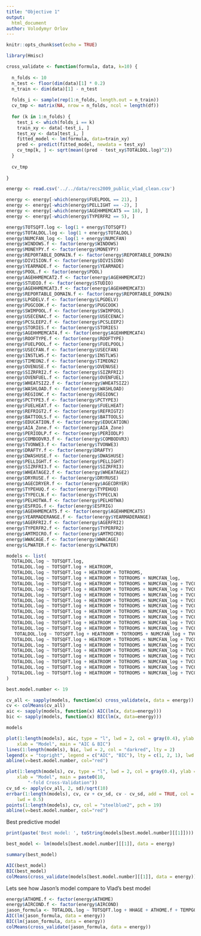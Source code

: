 ```yaml
---
title: "Objective 1"
output: 
  html_document
author: Volodymyr Orlov
---
```


```r
knitr::opts_chunk$set(echo = TRUE)
```

```r
library(Hmisc)
```

```r
cross_validate <- function(formula, data, k=10) {
  
  n_folds <- 10
  n_test <- floor(dim(data)[1] * 0.2)
  n_train <- dim(data)[1] - n_test
  
  folds_i <- sample(rep(1:n_folds, length.out = n_train))
  cv_tmp <- matrix(NA, nrow = n_folds, ncol = length(df))
  
  for (k in 1:n_folds) {
    test_i <- which(folds_i == k)
    train_xy <- data[-test_i, ]
    test_xy <- data[test_i, ]
    fitted_model <- lm(formula, data=train_xy)
    pred <- predict(fitted_model, newdata = test_xy)
    cv_tmp[k, ] <- sqrt(mean((pred - test_xy$TOTALDOL.log)^2))
  }
  
  cv_tmp
  
}
```

```r
energy <- read.csv('../../data/recs2009_public_vlad_clean.csv')
```

```r
energy <- energy[-which(energy$FUELPOOL == 21), ]
energy <- energy[-which(energy$PELLIGHT == -2), ]
energy <- energy[-which(energy$AGEHHMEMCAT5 == 18), ]
energy <- energy[-which(energy$TYPERFR2 == 5), ]
```

```r
energy$TOTSQFT.log <- log(1 + energy$TOTSQFT)
energy$TOTALDOL.log <- log(1 + energy$TOTALDOL)
energy$NUMCFAN_log <- log(1 + energy$NUMCFAN)
energy$WINDOWS.f <- factor(energy$WINDOWS)
energy$MONEYPY.f <- factor(energy$MONEYPY)
energy$REPORTABLE_DOMAIN.f <- factor(energy$REPORTABLE_DOMAIN)
energy$DIVISION.f <- factor(energy$DIVISION)
energy$YEARMADE.f <- factor(energy$YEARMADE)
energy$POOL.f <- factor(energy$POOL)
energy$AGEHHMEMCAT2.f <- factor(energy$AGEHHMEMCAT2)
energy$STUDIO.f <- factor(energy$STUDIO)
energy$AGEHHMEMCAT3.f <- factor(energy$AGEHHMEMCAT3)
energy$REPORTABLE_DOMAIN.f <- factor(energy$REPORTABLE_DOMAIN)
energy$LPGDELV.f <- factor(energy$LPGDELV)
energy$PUGCOOK.f <- factor(energy$PUGCOOK)
energy$SWIMPOOL.f <- factor(energy$SWIMPOOL)
energy$USECENAC.f <- factor(energy$USECENAC)
energy$PCSLEEP2.f <- factor(energy$PCSLEEP2)
energy$STORIES.f <- factor(energy$STORIES)
energy$AGEHHMEMCAT4.f <- factor(energy$AGEHHMEMCAT4)
energy$ROOFTYPE.f <- factor(energy$ROOFTYPE)
energy$FUELPOOL.f <- factor(energy$FUELPOOL)
energy$USECFAN.f <- factor(energy$USECFAN)
energy$INSTLWS.f <- factor(energy$INSTLWS)
energy$TIMEON2.f <- factor(energy$TIMEON2)
energy$OVENUSE.f <- factor(energy$OVENUSE)
energy$SIZRFRI2.f <- factor(energy$SIZRFRI2)
energy$OVENFUEL.f <- factor(energy$OVENFUEL)
energy$WHEATSIZ2.f <- factor(energy$WHEATSIZ2)
energy$WASHLOAD.f <- factor(energy$WASHLOAD)
energy$REGIONC.f <- factor(energy$REGIONC)
energy$PCTYPE3.f <- factor(energy$PCTYPE3)
energy$FUELHEAT.f <- factor(energy$FUELHEAT)
energy$REFRIGT2.f <- factor(energy$REFRIGT2)
energy$BATTOOLS.f <- factor(energy$BATTOOLS)
energy$EDUCATION.f <- factor(energy$EDUCATION)
energy$AIA_Zone.f <- factor(energy$AIA_Zone)
energy$PERIODLP.f <- factor(energy$PERIODLP)
energy$COMBODVR3.f <- factor(energy$COMBODVR3)
energy$TVONWE3.f <- factor(energy$TVONWE3)
energy$DRAFTY.f <- factor(energy$DRAFTY)
energy$DWASHUSE.f <- factor(energy$DWASHUSE)
energy$PELLIGHT.f <- factor(energy$PELLIGHT)
energy$SIZRFRI3.f <- factor(energy$SIZRFRI3)
energy$WHEATAGE2.f <- factor(energy$WHEATAGE2)
energy$DRYRUSE.f <- factor(energy$DRYRUSE)
energy$AGECDRYER.f <- factor(energy$AGECDRYER)
energy$TYPEHUQ.f <- factor(energy$TYPEHUQ)
energy$TYPECLN.f <- factor(energy$TYPECLN)
energy$PELHOTWA.f <- factor(energy$PELHOTWA)
energy$ESFRIG.f <- factor(energy$ESFRIG)
energy$AGEHHMEMCAT5.f <- factor(energy$AGEHHMEMCAT5)
energy$YEARMADERANGE.f <- factor(energy$YEARMADERANGE)
energy$AGERFRI2.f <- factor(energy$AGERFRI2)
energy$TYPERFR2.f <- factor(energy$TYPERFR2)
energy$AMTMICRO.f <- factor(energy$AMTMICRO)
energy$WWACAGE.f <- factor(energy$WWACAGE)
energy$LPWATER.f <- factor(energy$LPWATER)
```

```r
models <- list(
  TOTALDOL.log ~ TOTSQFT.log,
  TOTALDOL.log ~ TOTSQFT.log + HEATROOM,
  TOTALDOL.log ~ TOTSQFT.log + HEATROOM + TOTROOMS,
  TOTALDOL.log ~ TOTSQFT.log + HEATROOM + TOTROOMS + NUMCFAN_log,
  TOTALDOL.log ~ TOTSQFT.log + HEATROOM + TOTROOMS + NUMCFAN_log + TVCOLOR,
  TOTALDOL.log ~ TOTSQFT.log + HEATROOM + TOTROOMS + NUMCFAN_log + TVCOLOR + WINDOWS.f,
  TOTALDOL.log ~ TOTSQFT.log + HEATROOM + TOTROOMS + NUMCFAN_log + TVCOLOR + WINDOWS.f + MONEYPY.f,
  TOTALDOL.log ~ TOTSQFT.log + HEATROOM + TOTROOMS + NUMCFAN_log + TVCOLOR + WINDOWS.f + MONEYPY.f + DIVISION.f,
  TOTALDOL.log ~ TOTSQFT.log + HEATROOM + TOTROOMS + NUMCFAN_log + TVCOLOR + WINDOWS.f + MONEYPY.f + DIVISION.f + YEARMADE.f,
  TOTALDOL.log ~ TOTSQFT.log + HEATROOM + TOTROOMS + NUMCFAN_log + TVCOLOR + WINDOWS.f + MONEYPY.f + DIVISION.f + YEARMADE.f + POOL.f,
  TOTALDOL.log ~ TOTSQFT.log + HEATROOM + TOTROOMS + NUMCFAN_log + TVCOLOR + WINDOWS.f + MONEYPY.f + DIVISION.f + YEARMADE.f + POOL.f + AGEHHMEMCAT2.f + STUDIO.f + AGEHHMEMCAT3.f,
  TOTALDOL.log ~ TOTSQFT.log + HEATROOM + TOTROOMS + NUMCFAN_log + TVCOLOR + WINDOWS.f + MONEYPY.f + DIVISION.f + YEARMADE.f + POOL.f + AGEHHMEMCAT2.f + STUDIO.f + AGEHHMEMCAT3.f + REPORTABLE_DOMAIN.f + LPGDELV.f + PUGCOOK.f + SWIMPOOL.f + USECENAC.f + PCSLEEP2.f,
  TOTALDOL.log ~ TOTSQFT.log + HEATROOM + TOTROOMS + NUMCFAN_log + TVCOLOR + WINDOWS.f + MONEYPY.f + DIVISION.f + YEARMADE.f + POOL.f + AGEHHMEMCAT2.f + STUDIO.f + AGEHHMEMCAT3.f + REPORTABLE_DOMAIN.f + LPGDELV.f + PUGCOOK.f + SWIMPOOL.f + USECENAC.f + PCSLEEP2.f + STORIES.f + AGEHHMEMCAT4.f,
   TOTALDOL.log ~ TOTSQFT.log + HEATROOM + TOTROOMS + NUMCFAN_log + TVCOLOR + WINDOWS.f + MONEYPY.f + DIVISION.f + YEARMADE.f + POOL.f + AGEHHMEMCAT2.f + STUDIO.f + AGEHHMEMCAT3.f + REPORTABLE_DOMAIN.f + LPGDELV.f + PUGCOOK.f + SWIMPOOL.f + USECENAC.f + PCSLEEP2.f + STORIES.f + AGEHHMEMCAT4.f + ROOFTYPE.f + FUELPOOL.f + USECFAN.f,
  TOTALDOL.log ~ TOTSQFT.log + HEATROOM + TOTROOMS + NUMCFAN_log + TVCOLOR + WINDOWS.f + MONEYPY.f + DIVISION.f + YEARMADE.f + POOL.f + AGEHHMEMCAT2.f + STUDIO.f + AGEHHMEMCAT3.f + REPORTABLE_DOMAIN.f + LPGDELV.f + PUGCOOK.f + SWIMPOOL.f + USECENAC.f + PCSLEEP2.f + STORIES.f + AGEHHMEMCAT4.f + ROOFTYPE.f + FUELPOOL.f + USECFAN.f + INSTLWS.f + TIMEON2.f + OVENUSE.f + SIZRFRI2.f,
  TOTALDOL.log ~ TOTSQFT.log + HEATROOM + TOTROOMS + NUMCFAN_log + TVCOLOR + WINDOWS.f + MONEYPY.f + DIVISION.f + YEARMADE.f + POOL.f + AGEHHMEMCAT2.f + STUDIO.f + AGEHHMEMCAT3.f + REPORTABLE_DOMAIN.f + LPGDELV.f + PUGCOOK.f + SWIMPOOL.f + USECENAC.f + PCSLEEP2.f + STORIES.f + AGEHHMEMCAT4.f + ROOFTYPE.f + FUELPOOL.f + USECFAN.f + INSTLWS.f + TIMEON2.f + OVENUSE.f + SIZRFRI2.f + OVENFUEL.f + WHEATSIZ2.f + WASHLOAD.f + REGIONC.f,
  TOTALDOL.log ~ TOTSQFT.log + HEATROOM + TOTROOMS + NUMCFAN_log + TVCOLOR + WINDOWS.f + MONEYPY.f + DIVISION.f + YEARMADE.f + POOL.f + AGEHHMEMCAT2.f + STUDIO.f + AGEHHMEMCAT3.f + REPORTABLE_DOMAIN.f + LPGDELV.f + PUGCOOK.f + SWIMPOOL.f + USECENAC.f + PCSLEEP2.f + STORIES.f + AGEHHMEMCAT4.f + ROOFTYPE.f + FUELPOOL.f + USECFAN.f + INSTLWS.f + TIMEON2.f + OVENUSE.f + SIZRFRI2.f + OVENFUEL.f + WHEATSIZ2.f + WASHLOAD.f + REGIONC.f + PCTYPE3.f + FUELHEAT.f + REFRIGT2.f + BATTOOLS.f + EDUCATION.f,
  TOTALDOL.log ~ TOTSQFT.log + HEATROOM + TOTROOMS + NUMCFAN_log + TVCOLOR + WINDOWS.f + MONEYPY.f + DIVISION.f + YEARMADE.f + POOL.f + AGEHHMEMCAT2.f + STUDIO.f + AGEHHMEMCAT3.f + REPORTABLE_DOMAIN.f + LPGDELV.f + PUGCOOK.f + SWIMPOOL.f + USECENAC.f + PCSLEEP2.f + STORIES.f + AGEHHMEMCAT4.f + ROOFTYPE.f + FUELPOOL.f + USECFAN.f + INSTLWS.f + TIMEON2.f + OVENUSE.f + SIZRFRI2.f + OVENFUEL.f + WHEATSIZ2.f + WASHLOAD.f + REGIONC.f + PCTYPE3.f + FUELHEAT.f + REFRIGT2.f + BATTOOLS.f + EDUCATION.f + AIA_Zone.f + PERIODLP.f + COMBODVR3.f + TVONWE3.f + DRAFTY.f,
  TOTALDOL.log ~ TOTSQFT.log + HEATROOM + TOTROOMS + NUMCFAN_log + TVCOLOR + WINDOWS.f + MONEYPY.f + DIVISION.f + YEARMADE.f + POOL.f + AGEHHMEMCAT2.f + STUDIO.f + AGEHHMEMCAT3.f + REPORTABLE_DOMAIN.f + LPGDELV.f + PUGCOOK.f + SWIMPOOL.f + USECENAC.f + PCSLEEP2.f + STORIES.f + AGEHHMEMCAT4.f + ROOFTYPE.f + FUELPOOL.f + USECFAN.f + INSTLWS.f + TIMEON2.f + OVENUSE.f + SIZRFRI2.f + OVENFUEL.f + WHEATSIZ2.f + WASHLOAD.f + REGIONC.f + PCTYPE3.f + FUELHEAT.f + REFRIGT2.f + BATTOOLS.f + EDUCATION.f + AIA_Zone.f + PERIODLP.f + COMBODVR3.f + TVONWE3.f + DRAFTY.f + DWASHUSE.f + PELLIGHT.f + SIZRFRI3.f + WHEATAGE2.f + DRYRUSE.f,
  TOTALDOL.log ~ TOTSQFT.log + HEATROOM + TOTROOMS + NUMCFAN_log + TVCOLOR + WINDOWS.f + MONEYPY.f + DIVISION.f + YEARMADE.f + POOL.f + AGEHHMEMCAT2.f + STUDIO.f + AGEHHMEMCAT3.f + REPORTABLE_DOMAIN.f + LPGDELV.f + PUGCOOK.f + SWIMPOOL.f + USECENAC.f + PCSLEEP2.f + STORIES.f + AGEHHMEMCAT4.f + ROOFTYPE.f + FUELPOOL.f + USECFAN.f + INSTLWS.f + TIMEON2.f + OVENUSE.f + SIZRFRI2.f + OVENFUEL.f + WHEATSIZ2.f + WASHLOAD.f + REGIONC.f + PCTYPE3.f + FUELHEAT.f + REFRIGT2.f + BATTOOLS.f + EDUCATION.f + AIA_Zone.f + PERIODLP.f + COMBODVR3.f + TVONWE3.f + DRAFTY.f + DWASHUSE.f + PELLIGHT.f + SIZRFRI3.f + WHEATAGE2.f + DRYRUSE.f + AGECDRYER.f + TYPEHUQ.f + TYPECLN.f + PELHOTWA.f + ESFRIG.f + AGEHHMEMCAT5.f,
  TOTALDOL.log ~ TOTSQFT.log + HEATROOM + TOTROOMS + NUMCFAN_log + TVCOLOR + WINDOWS.f + MONEYPY.f + DIVISION.f + YEARMADE.f + POOL.f + AGEHHMEMCAT2.f + STUDIO.f + AGEHHMEMCAT3.f + REPORTABLE_DOMAIN.f + LPGDELV.f + PUGCOOK.f + SWIMPOOL.f + USECENAC.f + PCSLEEP2.f + STORIES.f + AGEHHMEMCAT4.f + ROOFTYPE.f + FUELPOOL.f + USECFAN.f + INSTLWS.f + TIMEON2.f + OVENUSE.f + SIZRFRI2.f + OVENFUEL.f + WHEATSIZ2.f + WASHLOAD.f + REGIONC.f + PCTYPE3.f + FUELHEAT.f + REFRIGT2.f + BATTOOLS.f + EDUCATION.f + AIA_Zone.f + PERIODLP.f + COMBODVR3.f + TVONWE3.f + DRAFTY.f + DWASHUSE.f + PELLIGHT.f + SIZRFRI3.f + WHEATAGE2.f + DRYRUSE.f + AGECDRYER.f + TYPEHUQ.f + TYPECLN.f + PELHOTWA.f + ESFRIG.f + AGEHHMEMCAT5.f + YEARMADERANGE.f + AGERFRI2.f,     TOTALDOL.log ~ TOTSQFT.log + HEATROOM + TOTROOMS + NUMCFAN_log + TVCOLOR + WINDOWS.f + MONEYPY.f + DIVISION.f + YEARMADE.f + POOL.f + AGEHHMEMCAT2.f + STUDIO.f + AGEHHMEMCAT3.f + REPORTABLE_DOMAIN.f + LPGDELV.f + PUGCOOK.f + SWIMPOOL.f + USECENAC.f + PCSLEEP2.f + STORIES.f + AGEHHMEMCAT4.f + ROOFTYPE.f + FUELPOOL.f + USECFAN.f + INSTLWS.f + TIMEON2.f + OVENUSE.f + SIZRFRI2.f + OVENFUEL.f + WHEATSIZ2.f + WASHLOAD.f + REGIONC.f + PCTYPE3.f + FUELHEAT.f + REFRIGT2.f + BATTOOLS.f + EDUCATION.f + AIA_Zone.f + PERIODLP.f + COMBODVR3.f + TVONWE3.f + DRAFTY.f + DWASHUSE.f + PELLIGHT.f + SIZRFRI3.f + WHEATAGE2.f + DRYRUSE.f + AGECDRYER.f + TYPEHUQ.f + TYPECLN.f + PELHOTWA.f + ESFRIG.f + AGEHHMEMCAT5.f + YEARMADERANGE.f + AGERFRI2.f + TYPERFR2.f + AMTMICRO.f + WWACAGE.f + LPWATER.f
)
```

```r
best.model.number <- 19
```

```r
cv_all <- sapply(models, function(x) cross_validate(x, data = energy))
cv <- colMeans(cv_all)
aic <- sapply(models, function(x) AIC(lm(x, data=energy)))
bic <- sapply(models, function(x) BIC(lm(x, data=energy)))
```

```r
models
```

```r
plot(1:length(models), aic, type = "l", lwd = 2, col = gray(0.4), ylab = "Prediction error", 
    xlab = "Model", main = "AIC & BIC")
lines(1:length(models), bic, lwd = 2, col = "darkred", lty = 2)
legend(x = "topright", legend = c("AIC", "BIC"), lty = c(1, 2, 1), lwd = rep(2, 3), col = c(gray(0.4), "darkred", "steelblue2"), cex = 0.85)
abline(v=best.model.number, col="red")
```

```r
plot(1:length(models), cv, type = "l", lwd = 2, col = gray(0.4), ylab = "MSE", 
    xlab = "Model", main = paste0(10, 
        "-fold Cross-Validation"))
cv_sd <- apply(cv_all, 2, sd)/sqrt(10)
errbar(1:length(models), cv, cv + cv_sd, cv - cv_sd, add = TRUE, col = "steelblue2", pch = 19, 
    lwd = 0.5)
points(1:length(models), cv, col = "steelblue2", pch = 19)
abline(v=best.model.number, col="red")
```

Best predictive model

```r

print(paste('Best model: ', toString(models[best.model.number][[1]])))

best_model <- lm(models[best.model.number][[1]], data = energy)

summary(best_model)

AIC(best_model)
BIC(best_model)
colMeans(cross_validate(models[best.model.number][[1]], data = energy))

```

Lets see how Jason's model compare to Vlad's best model

```r
energy$ATHOME.f <- factor(energy$ATHOME)
energy$AIRCOND.f <- factor(energy$AIRCOND)
jason_formula <- TOTALDOL.log ~ TOTSQFT.log + HHAGE + ATHOME.f + TEMPGONE + TOTROOMS + YEARMADE + AIRCOND.f + HDD65 + CDD30YR + HDD30YR
AIC(lm(jason_formula, data = energy))
BIC(lm(jason_formula, data = energy))
colMeans(cross_validate(jason_formula, data = energy))
```